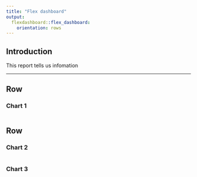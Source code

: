 ```yaml
---
title: "Flex dashboard"
output: 
  flexdashboard::flex_dashboard:
    orientation: rows
---
```


Introduction {.sidebar}
-------------------------------------
This report tells us infomation

-------------------------------------
    
Row 
-------------------------------------
    
### Chart 1
    
```r
```
   
Row {.tabset .tabset-fade}
-------------------------------------
   
### Chart 2

```r
```   
 
### Chart 3
    
```r
```
